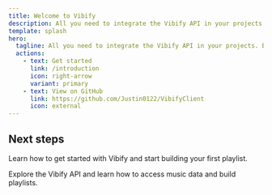 ```yaml
---
title: Welcome to Vibify
description: All you need to integrate the Vibify API in your projects. Browse methods to access music data and build playlists.
template: splash
hero:
  tagline: All you need to integrate the Vibify API in your projects. Browse methods to access music data and build playlists.
  actions:
    - text: Get started
      link: /introduction
      icon: right-arrow
      variant: primary
    - text: View on GitHub
      link: https://github.com/Justin0122/VibifyClient
      icon: external
---
```



## Next steps

<CardGrid stagger>
	<Card title="Getting started" icon="right-arrow">
        <p>Learn how to get started with Vibify and start building your first playlist.</p>
    </Card>
    <Card title="API reference" icon="right-arrow">
        <p>Explore the Vibify API and learn how to access music data and build playlists.</p>
    </Card>
    <LinkCard
        href="https://github.com/justin0122/VibifyClient"
        title="GitHub"
        description="View the source code for the Vibify API client."
        target="_blank"
    />
</CardGrid>
